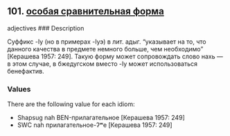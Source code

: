 ## 101. <a href =  'https://agricolamz.github.io/The_Circassian_Isoglosses_Database/101.html'>особая сравнительная форма</a>
adjectives
### Description

Суффикс -Iу (но в примерах -Iуэ) в лит. адыг. "указывает на то, что данного качества в предмете немного больше, чем необходимо" [Керашева 1957: 249]. Такую форму может сопровождать слово нахь — в этом случае, в бжедугском вместо -Iу может использоваться бенефактив.

### Values
There are the following value for each idiom:

* Shapsug  nah BEN-прилагательное [Керашева 1957: 249] 
* SWC  nah прилагательное-ʔʷe [Керашева 1957: 249] 

